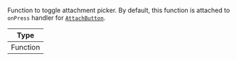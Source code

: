 Function to toggle attachment picker. By default, this function is attached to `onPress` handler for [`AttachButton`](../../../core-components/channel.mdx#attachbutton).

| Type     |
| -------- |
| Function |
